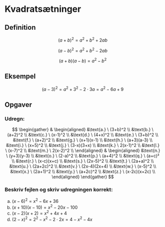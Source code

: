# Kvadratsætninger

## Definition
$$
(a+b)^2 = a^2+b^2+2ab
\tag{K.1}
$$

$$
(a-b)^2 = a^2+b^2-2ab
\tag{K.2}
$$

$$
(a+b)(a-b) = a^2-b^2
\tag{K.3}
$$

## Eksempel

$$(a-3)^2 = a^2 + 3^2 - 2\cdot 3a = a^2-6a+9$$

## Opgaver

### Udregn:
$$
\begin{gather}
&
\begin{aligned}
&\text{a.} \ (3+b)^2 \\
&\text{b.} \ (a+2)^2 \\
&\text{c.} \ (x-1)^2 \\
&\text{d.} \ (4+x)^2 \\
&\text{e.} \ (3+b)^2 \\
&\text{f.} \ (a+2)^2 \\
&\text{g.} \ (x+1)(x-1) \\
&\text{h.} \ (a+3)(a-3) \\
&\text{i.} \ (x+5)^2 \\ 
&\text{j.} \ (3-x)(3+x) \\
&\text{k.} \ 2(x-1)^2 \\
&\text{l.} \ (x-7)^2 \\
&\text{m.} \ 2(x-2)^2 \\
\end{aligned}
& 
\begin{aligned}
&\text{n.} \ (y+3)(y-3) \\
&\text{o.} \ (2-a)^2 \\
&\text{p.} \ (a+4)^2 \\
&\text{q.} \ (a+c)² \\
&\text{r.} \ (x-c)(x+c) \\
&\text{s.} \ (2x-5)^2 \\
&\text{t.} \ (2a+a)^2 \\
&\text{u.} \ (2a+2c)^2 \\
&\text{v.} \ (2x-4)(2x+4) \\
&\text{w.} \ (x-5)^2 \\
&\text{x.} \ (2a+1)^2 \\
&\text{y.} \ (a+2c)^2 \\
&\text{z.} \ (x-2c)(x+2c) \\
\end{aligned}
\end{gather}
$$

### Beskriv fejlen og skriv udregningen korrekt:
a. $(x-6)^2 = x^2-6x+36$
b. $(x+10)(x-10) = x^2 - 20x - 100$
c. $(x-2)(x+2)=x^2+4x+4$
d. $(2-x)^2=2^2-x^2-2\cdot 2x=4-x^2-4x$
